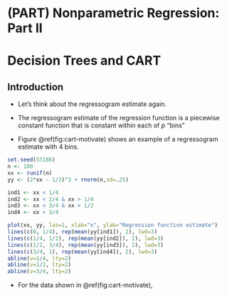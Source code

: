 # (PART) Nonparametric Regression: Part II {-} 

# Decision Trees and CART {#decision-tree}

## Introduction

* Let's think about the regressogram estimate again. 

* The regressogram estimate of the regression function is a piecewise constant function that is constant within each of $p$ "bins"
\begin{equation}
\hat{m}_{h_{n}}^{R}(x) = \frac{1}{a}\sum_{i=1}^{n} Y_{i} I(x_{i} \in B_{k}), \qquad \textrm{ if } x \in B_{k} \nonumber
\end{equation}

* Figure \@ref(fig:cart-motivate) shows an example of a regressogram estimate with 4 bins. 

```r
set.seed(53186)
n <- 100
xx <- runif(n)
yy <- (2*xx - 1/2)^3 + rnorm(n,sd=.25)

ind1 <- xx < 1/4
ind2 <- xx < 2/4 & xx > 1/4
ind3 <- xx < 3/4 & xx > 1/2
ind4 <- xx > 3/4

plot(xx, yy, las=1, xlab="x", ylab="Regression function estimate")
lines(c(0, 1/4), rep(mean(yy[ind1]), 2), lwd=3)
lines(c(1/4, 1/2), rep(mean(yy[ind2]), 2), lwd=3)
lines(c(1/2, 3/4), rep(mean(yy[ind3]), 2), lwd=3)
lines(c(3/4, 1), rep(mean(yy[ind4]), 2), lwd=3)
abline(v=1/4, lty=2)
abline(v=1/2, lty=2)
abline(v=3/4, lty=2)
```

* For the data shown in \@ref(fig:cart-motivate), 


